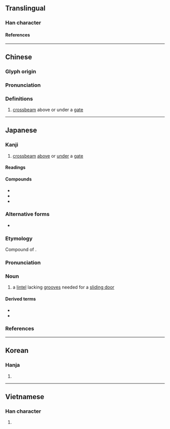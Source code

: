 {{character info}}
==Translingual==

===Han character===
{{Han char|rn=75|rad=木|as=09|sn=13|four=47967|canj=DAHU|ids=⿰木眉}}

====References====
{{Han ref|kx=0540.140|dkj=15155|dj=0928.010|hdz=21257.080|uh=6963}}

----

==Chinese==
{{zh-forms}}

===Glyph origin===
{{Han etym}}

===Pronunciation===
{{zh-pron
|m=méi
|c=mei4
|mc=y
|oc=y
|ma=
|cat=n
}}

===Definitions===
{{zh-hanzi}}

# [[crossbeam]] above or under a [[gate]]

----

==Japanese==

===Kanji===
{{ja-kanji|grade=|rs=木09}}

# [[crossbeam]] [[above]] or [[under]] a [[gate]]

====Readings====
{{ja-readings
|goon=み
|kanon=び
|kun=ひさ-し, まぐさ-
}}

====Compounds====
* {{ja-r|楣間|びかん}}
* {{ja-r|楣%式 構造|び%しき こうぞう}}
* {{ja-r|門楣|もんび}}

===Alternative forms===
{{ja-kanjitab|まぐさ|yomi=k}}
* {{ja-l|目草}}

===Etymology===
Compound of {{compound|ja|sort=まくさ|目|tr1=ma|pos1=combining form of ''me'', "[[eye]]"|草|tr2=kusa|t2=[[grass]]}}.

{{rendaku2|kusa|gusa|sort=まくさ}}

===Pronunciation===
{{ja-pron|y=k|まぐさ|acc=0|acc2=3|acc_ref=DJR|acc2_ref=DJR}}

===Noun===
{{ja-noun|まぐさ}}

# {{lb|ja|architecture|sort=まくさ}} a [[lintel]] lacking [[groove]]s needed for a [[sliding door]]

====Derived terms====
* {{ja-r|楣 石|まぐさ いし}}
* {{ja-r|楣%式 構造|まぐさ%-しき こうぞう}}

===References===
<references/>

----

==Korean==

===Hanja===
{{ko-hanja|hangeul=[[미]]|eumhun=|rv=mi|mr=mi|y=mi}}

# {{rfdef|ko|sort=木09}}

----

==Vietnamese==

===Han character===
{{vi-readings|rs=木09|reading=me}}

# {{rfdef|vi|sort=木09}}